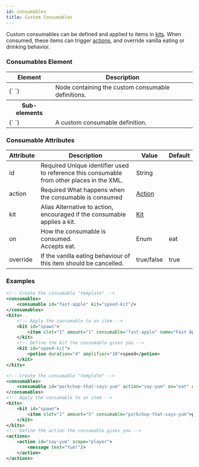 ```yaml
---
id: consumables
title: Custom Consumables
---
```


Custom consumables can be defined and applied to items in [kits](/docs/modules/gear/kits).
When consumed, these items can trigger [actions](/docs/modules/mechanics/actions-triggers),
and override vanilla eating or drinking behavior.

### Consumables Element

<div className="table-container">
  <table>
    <thead>
      <tr>
        <th>Element</th>
        <th>Description</th>
      </tr>
    </thead>
    <tbody>
      <tr>
        <td>
          <label>{`<consumables> </consumables>`}</label>
        </td>
        <td>Node containing the custom consumable definitions.</td>
      </tr>
      <tr>
        <th>Sub-elements</th>
        <th />
      </tr>
      <tr>
        <td>
          <label>{`<consumable> </consumable>`}</label>
        </td>
        <td>A custom consumable definition.</td>
      </tr>
    </tbody>
  </table>
</div>

### Consumable Attributes

<div className="table-container">
  <table>
    <thead>
      <tr>
        <th style={{ minWidth: "150px" }}>Attribute</th>
        <th>Description</th>
        <th style={{ minWidth: "100px" }}>Value</th>
        <th style={{ minWidth: "100px" }}>Default</th>
      </tr>
    </thead>
    <tbody>
      <tr>
        <td>
          <label>id</label>
        </td>
        <td>
          <span className="badge badge--danger">Required</span>
          Unique identifier used to reference this consumable from other places in the XML.
        </td>
        <td>
          <span className="badge badge--primary">String</span>
        </td>
        <td></td>
      </tr>
      <tr>
        <td>
          <label>action</label>
        </td>
        <td>
          <span className="badge badge--danger">Required</span>
          What happens when the consumable is consumed
        </td>
        <td>
          <a href="/docs/modules/mechanics/actions-triggers">Action</a>
        </td>
        <td></td>
      </tr>
      <tr>
        <td>
          <label>kit</label>
        </td>
        <td>
          <span className="badge badge--danger">Alias</span>
          Alternative to <label>action</label>, encouraged if the consumable applies a kit.
        </td>
        <td>
          <a href="/docs/modules/gear/kits">Kit</a>
        </td>
        <td></td>
      </tr>
      <tr>
        <td>
          <label>on</label>
        </td>
        <td>
          How the consumable is consumed.
          <br />
          Accepts <label>eat</label>.
        </td>
        <td>
          <span className="badge badge--primary">Enum</span>
        </td>
        <td>
          <label>eat</label>
        </td>
      </tr>
      <tr>
        <td>
          <label>override</label>
        </td>
        <td>If the vanilla eating behaviour of this item should be cancelled.</td>
        <td>
          <span className="badge badge--primary">true/false</span>
        </td>
        <td><label>true</label></td>
      </tr>
    </tbody>
  </table>
</div>

### Examples

```xml
<!-- Create the consumable "template" -->
<consumables>
    <consumable id="fast-apple" kit="speed-kit"/>
</consumables>
<kits>
    <!-- Apply the consumable to an item -->
    <kit id="spawn">
        <item slot="1" amount="1" consumable="fast-apple" name="Fast Apple">golden apple</item>
    </kit>
    <!-- Define the kit the consumable gives you -->
    <kit id="speed-kit">
        <potion duration="4" amplifier="10">speed</potion>
    </kit>
</kits>
```

```xml
<!-- Create the consumable "template" -->
<consumables>
    <consumable id="porkchop-that-says-yum" action="say-yum" on="eat" override="false"/>
</consumables>
<!-- Apply the consumable to an item -->
<kits>
    <kit id="spawn">
        <item slot="1" amount="5" consumable="porkchop-that-says-yum">pork</item>
    </kit>
</kits>
<!-- Define the action the consumable gives you -->
<actions>
    <action id="say-yum" scope="player">
        <message text="Yum!"/>
    </action>
</actions>
```
